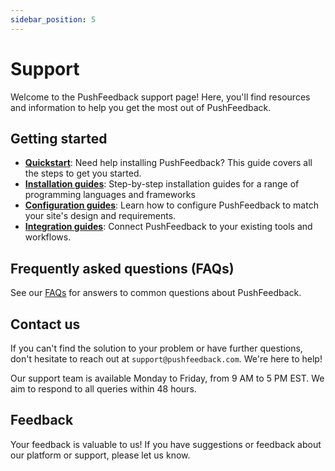 ```yaml
---
sidebar_position: 5
---
```


# Support

Welcome to the PushFeedback support page!  Here, you'll find resources and information to help you get the most out of PushFeedback.

## Getting started

- **[Quickstart](quickstart.md)**: Need help installing PushFeedback? This guide covers all the steps to get you started.
- **[Installation guides](/category/installation)**: Step-by-step installation guides for a range of programming languages and frameworks
- **[Configuration guides](/category/configuration)**: Learn how to configure PushFeedback to match your site's design and requirements.
- **[Integration guides](/category/integrations)**: Connect PushFeedback to your existing tools and workflows.

## Frequently asked questions (FAQs)

See our [FAQs](https://pushfeedback.com/#faqs) for answers to common questions about PushFeedback.

## Contact us

If you can't find the solution to your problem or have further questions, don't hesitate to reach out at `support@pushfeedback.com`. We're here to help!

Our support team is available Monday to Friday, from 9 AM to 5 PM EST. We aim to respond to all queries within 48 hours.

## Feedback

Your feedback is valuable to us!
If you have suggestions or feedback about our platform or support, please <a><feedback-button project="wlkz1eomrs">let us know</feedback-button></a>.


